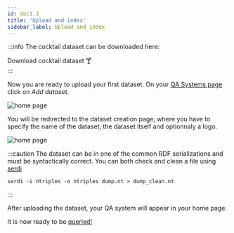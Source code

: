 ```yaml
---
id: doc1.3
title: 'Upload and index'
sidebar_label: Upload and index
---
```



:::info
The cocktail dataset can be downloaded here:
<div style={{ display: 'flex', justifyContent: 'center' }}>
    <Link
        target="_blank"
        to='/cocktails.nt'
        className="button button--primary button--lg"
        style={{ textDecoration: 'none ' }}
    >
        Download cocktail dataset 🍸
    </Link>
</div>
:::

Now you are ready to upload your first dataset. On your [QA Systems page](https://app.qanswer.ai/qa-systems) click on *Add dataset*.

<Image src='/img/newUI/qa-systems-empty.png' alt='home page'/>

You will be redirected to the dataset creation page, where you have to specify the name of the dataset, the dataset itself and optionnaly a logo.

<Image src='/img/newUI/cocktails/creation-cocktails.png' alt='home page'/>

:::caution
The dataset can be in one of the common RDF serializations and must be syntactically correct. You can both check and clean a file using [serdi](https://drobilla.net/software/serd)

```
serdi -i ntriples -o ntriples dump.nt > dump_clean.nt
```
:::


After uploading the dataset, your QA system will appear in your home page.

It is now ready to be [queried!](doc1.4)
